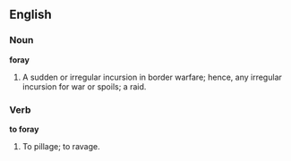 ==English==

===Noun===

'''foray'''

#A sudden or irregular incursion in border warfare; hence, any irregular incursion for war or spoils; a raid.

===Verb===

'''to foray'''

#To pillage; to ravage.
